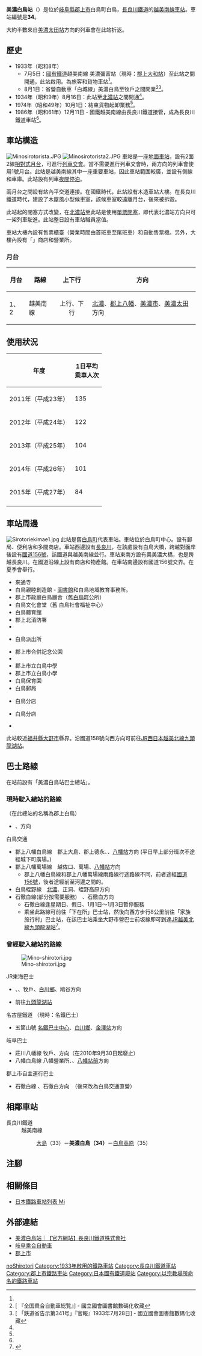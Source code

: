 {{NoteTA
|T=zh-hans:美浓白鸟站;zh-hk:美濃白鳥站;zh-tw:美濃白鳥車站;
|1=zh-hans:美浓白鸟站;zh-hk:美濃白鳥站;zh-tw:美濃白鳥車站;
}}
{{Infobox station
|公司色 = blue
|站名 = 美濃白鳥
|圖片 = mino-shirotori_station.jpg
|圖片說明 = 車站大樓
|日文原名 = 美濃白鳥
|平假名 = みのしろとり
|羅馬拼音 = Mino-shirotori
|副站名 = 
|電報略號 = シロ<br/>シラ（轉換前）
|所在地 = {{JPN}}[[岐阜縣|岐阜縣]][[郡上市|郡上市]]白鳥町白鳥
|座標 = {{coord|35|53|5.81|N|136|51|38.17|E|type:railwaystation_region:JP-24|display=inline,title}}
|車站構造 = [[地面車站|地面車站]]
|月台配置 = 2面2線
|啟用年月日 = 1933年（昭和8年）7月5日<ref name="sone26">{{Cite book|author={{Translink|ja|曽根悟|曾根悟}}（監修）|title=週刊 歴史でめぐる鉄道全路線 公営鉄道・私鉄|editor=朝日新聞出版分冊百科編集部（編集）|publisher={{Translink|ja|朝日新聞出版}}|series=週刊朝日百科|volume=26号 長良川鉄道・明知鉄道・樽見鉄道・三岐鉄道・伊勢鉄道|date=2011-09-18|page=10-11|language=ja}}</ref>
|廢站年月日 = 
|乘客人數 = 84
|上下車人次 = 
|統計年度 = 2015
|轉車 = 
|全寬備註 = 職員配置車站
|adjacent = {{Adjacent stations|system=長良川鐵道|line=越美南線|left=大島|right=白鳥高原|note-left=33<br>1.8km|note-mid=34<br>距離[[美濃太田站|美濃太田]]69.6km|note-right=35<br>3.5km}}
}}
'''美濃白鳥站'''（{{jpn|j=美濃白鳥駅|hg=みのしろとりえき|rm=Mino-shirotori eki|f=y}}）是位於[[岐阜縣|岐阜縣]][[郡上市|郡上市]]白鳥町白鳥，[[長良川鐵道|長良川鐵道]]的[[越美南線|越美南線]][[鐵路車站|車站]]。車站編號是'''34'''。

大約半數來自[[美濃太田站|美濃太田站]]方向的列車會在此站折返。

== 歷史 ==
* 1933年（昭和8年）
** 7月5日：[[鐵道省_(日本)|國有鐵道]]越美南線 美濃彌富站（現時：[[郡上大和站|郡上大和站]]）至此站之間開通，此站啟用。為旅客和貨物車站<ref name="sone26"/>。
** 8月1日：省營自動車「白城線」美濃白鳥至牧戶之間開業<ref>[{{NDLDC|1234531/29}} 『全国乗合自動車総覧』] - 國立國會圖書館數碼化收藏</ref><ref>[{{NDLDC|2958444/10}} 「鉄道省告示第341号」『官報』1933年7月28日] - 國立國會圖書館數碼化收藏</ref>。
* 1934年（昭和9年）8月16日：此站至[[北濃站|北濃站]]之間開通<ref name="sone26"/>。
* 1974年（昭和49年）10月1日：結束貨物起卸業務<ref name="sone26"/>。
* 1986年（昭和61年）12月11日 - 國鐵越美南線由長良川鐵道接管，成為長良川鐵道車站<ref name="sone26"/>。

== 車站構造 ==
[[File:Minosirotorista.JPG|thumb]]
[[File:Minosirotorista2.JPG|thumb]]
車站是一座[[地面車站|地面車站]]，設有2面2線[[相對式月台|相對式月台]]，可進行[[列車交會|列車交會]]。當不需要進行列車交會時，兩方向的列車會使用1號月台。此站是越美南線其中一座重要車站，因此車站範圍較廣，並設有側線和車庫。此站設有列車[[夜間停泊|夜間停泊]]。

兩月台之間設有站內平交道連接。在國鐵時代，此站設有木造車站大樓。在長良川鐵道時代，建設了木屋風小型候車室，該候車室較遠離月台，後來被拆毀。

此站起的閉塞方式改變，在[[北濃站|北濃站]]至此站是使用[[單票閉塞|單票閉塞]]，即代表北濃站方向只可一架列車駛進。此站整日設有車站職員當值。

車站大樓內設有售票櫃臺（營業時間由首班車至尾班車）和自動售票機。另外，大樓內設有「{{lang|ja|はざねこのこ}}」商店和{{Translink|ja|めぐみの農業協同組合|Megu美濃農業協同組合|JA Megu美濃}}營業所。

=== 月台 ===
{| rules="rows" class="wikitable"
!月台!!路線!!上下行!!方向
|-
! 1、2
| {{color|blue|■}}越美南線 
|style="text-align:center" | 上行、下行
| [[北濃站|北濃]]、[[郡上八幡站|郡上八幡]]、[[美濃市站|美濃市]]、[[美濃太田站|美濃太田]]方向
|}

== 使用狀況 ==
{| class="wikitable"  style="text-align:right;"
|-
!rowspan="1"|年度
!colspan="2"|1日平均<br>乘車人次
|-
|2011年（平成23年） ||135
|-
|2012年（平成24年） ||122
|-
|2013年（平成25年） ||104
|-
|2014年（平成26年） ||101
|-
|2015年（平成27年） ||84
|-
|}

== 車站周邊 ==
[[File:Sirotoriekimae1.jpg|thumb]]
此站是舊[[白鳥町_(岐阜縣)|白鳥町]]代表車站。車站位於白鳥町中心。設有郵局、便利店和多間商店。車站西邊設有[[長良川|長良川]]，在該處設有白鳥大橋，跨越對面岸後設有[[國道156號|國道156號]]，該國道與越美南線並行。車站東南方設有奧美濃大橋，也是跨越長良川。在國道沿線上設有商店和物產館。在車站南邊設有國道156號交界。在夏季會舉行{{Translink|ja|白鳥おどり|白鳥舞}}。

* 來通寺
* 白鳥親睦創造館 - [[圖書館|圖書館]]和白鳥地域教育事務所。
* 郡上市政廳白鳥廳舍（舊[[白鳥町_(岐阜縣)|白鳥町]]公所）
* 白鳥文化會堂（舊 白鳥社會福祉中心）
* 白鳥體育館
* 郡上北消防署
* {{Translink|ja|県北西部地域医療センター国保白鳥病院|縣北西部地域醫療中心國保白鳥醫院}}
* {{Translink|ja|郡上警察署|郡上警署}}白鳥派出所
* 郡上市合併記念公園
* {{Translink|ja|岐阜県立郡上北高等学校|岐阜縣立郡上北高等學校}}
* 郡上市立白鳥中學
* 郡上市立白鳥小學
* 白鳥保育園
* 白鳥郵局
* {{Translink|ja|十六銀行}}白鳥分店
* {{Translink|ja|大垣共立銀行}}白鳥分店
* {{Translink|ja|岐阜県道317号剣大間見白鳥線|岐阜縣道317號劍大間見白鳥線}}

此站較近[[福井縣|福井縣]][[大野市|大野市]]縣界。沿國道158號向西方向可前往[[西日本旅客鐵道|JR西日本]][[越美北線|越美北線]][[九頭龍湖站|九頭龍湖站]]。

== 巴士路線 ==
在站前設有「美濃白鳥站巴士總站」。
=== 現時駛入總站的路線 ===
;{{Translink|ja|岐阜乗合自動車|岐阜乘合自動車|岐阜巴士}}（在此總站的名稱為郡上白鳥）
*{{Translink|ja|高速八幡線}} {{Translink|ja|JR岐阜駅バスターミナル|JR岐阜站巴士總站|JR岐阜}}、{{Translink|ja|岐阜バスターミナル|岐阜巴士總站|名鐵岐阜}}方向
;白鳥交通
* 郡上八幡白鳥線　郡上大島、郡上德永、{{Translink|ja|城下町プラザ|城下町廣場}}、[[郡上八幡站|八幡站]]方向 (平日早上部分班次不途經城下町廣場。)
* 郡上八幡萬場線　越佐口、萬場、[[郡上八幡站|八幡站]]方向
**郡上八幡白鳥線和郡上八幡萬場線兩路線行途路線不同，前者途經[[國道156號|國道156號]]，後者途經{{Translink|ja|鷲見病院|鷲見醫院}}前至河邊之間的{{Translink|ja|岐阜県道52号白鳥板取線|岐阜縣道52號白鳥板取線|縣道52號白鳥板取線}}。
* 白鳥蛭野線　[[北濃站|北濃]]、正洞、蛭野高原方向
* 石徹白線(部分按需要服務)　{{Translink|ja|阿弥陀ケ滝|阿彌陀瀧}}、石徹白方向
**石徹白線逢星期日、假日、1月1日～1月3日暫停服務
**乘坐此路線可前往「下在所」巴士站，然後向西方步行8公里前往「家族旅行村」巴士站，在該巴士站乘坐大野市營巴士前坂線即可到達[[JR|JR]][[越美北線|越美北線]][[九頭龍湖站|九頭龍湖站]]<ref name="toyokeizai">{{Cite web|url = https://toyokeizai.net/articles/-/99739|title = スリル満点!バスで結ぶショートカット鉄旅|publisher = 東洋経済オンライン|date = 2016-01-10|accessdate = 2019-08-28|language = ja|archive-date = 2019-08-28|archive-url = https://web.archive.org/web/20190828043714/https://toyokeizai.net/articles/-/99739|dead-url = no}}</ref>。
=== 曾經駛入總站的路線 ===
[[File:Mino-shirotori.jpg|thumb]]
;JR東海巴士
*{{Translink|ja|名金急行線}} {{Translink|ja|JR岐阜駅バスターミナル|JR岐阜站巴士總站|岐阜站}}、{{Translink|ja|名古屋ターミナルビル|名古屋總站大廈|名古屋站}}、牧戶、[[白川鄉|白川鄉]]、鳩谷方向
*{{Translink|ja|名金急行線#大野線|名金急行線#大野線|大野線}} 前往[[九頭龍湖站|九頭龍湖站]]
;名古屋鐵道 （現時：名鐵巴士）
*五箇山號 [[名鐵巴士中心|名鐵巴士中心]]、[[白川鄉|白川鄉]]、[[金澤站|金澤站]]方向
;岐阜巴士
*莊川八幡線 牧戶、{{Translink|ja|道の駅桜の郷 荘川|道之驛櫻之鄉 莊川|櫻之鄉莊川}}方向（在2010年9月30日起廢止）
*八幡白鳥線 八幡營業所、{{Translink|ja|城下町プラザ|城下町廣場}}、[[郡上八幡站|八幡站前]]方向
;郡上市自主運行巴士
*石徹白線 {{Translink|ja|阿弥陀ケ滝|阿弥陀瀧}}、石徹白方向　（後來改為白鳥交通直營）

== 相鄰車站 ==
; 長良川鐵道
: 越美南線
:: [[大島站_(岐阜縣)|大島]]（33）－'''美濃白鳥（34）'''－[[白鳥高原站|白鳥高原]]（35）
== 注腳 ==
{{Reflist}}
== 相關條目 ==
* [[日本鐵路車站列表_Mi|日本鐵路車站列表 Mi]]
== 外部連結 ==
* [http://www.nagatetsu.co.jp/route/minoshirotori/ 美濃白鳥站｜【官方網站】長良川鐵道株式會社] {{Wayback|url=http://www.nagatetsu.co.jp/route/minoshirotori/ |date=20200719230651 }}{{ja icon}}
*[http://www.gifubus.co.jp 岐阜乘合自動車] {{Wayback|url=http://www.gifubus.co.jp/ |date=20150118094605 }}{{ja icon}}
*[http://www.city.gujo.gifu.jp/ 郡上市] {{Wayback|url=http://www.city.gujo.gifu.jp/ |date=20081218113329 }}{{ja icon}}
{{越美南線}}
{{DEFAULTSORT:Mino-Shirotori}}
[[Category:日本鐵路車站_Mi|noShirotori]]
[[Category:1933年啟用的鐵路車站|Category:1933年啟用的鐵路車站]]
[[Category:長良川鐵道車站|Category:長良川鐵道車站]]
[[Category:郡上市鐵路車站|Category:郡上市鐵路車站]]
[[Category:日本國有鐵道廢站|Category:日本國有鐵道廢站]]
[[Category:以宗教場所命名的鐵路車站|Category:以宗教場所命名的鐵路車站]]